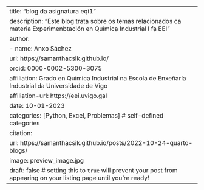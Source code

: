---
title: "blog da asignatura eqi1"
description: "Este blog trata sobre os temas relacionados ca materia Experimenbtación en Química Industrial I fa EEI"
author:
  - name: Anxo Sáchez
    url: https://samanthacsik.github.io/
    orcid: 0000-0002-5300-3075
    affiliation: Grado en Química Industrial na Escola de Enxeñaría Industrial da Universidade de Vigo
    affiliation-url: https://eei.uvigo.gal 
date: 10-01-2023
categories: [Python, Excel, Problemas] # self-defined categories
citation: 
  url: https://samanthacsik.github.io/posts/2022-10-24-quarto-blogs/ 
image: preview_image.jpg
draft: false # setting this to `true` will prevent your post from appearing on your listing page until you're ready!
---